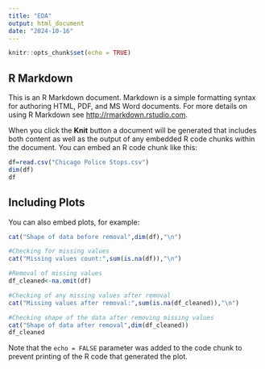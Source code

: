 ```yaml
---
title: "EDA"
output: html_document
date: "2024-10-16"
---
```


```r
knitr::opts_chunk$set(echo = TRUE)
```

## R Markdown

This is an R Markdown document. Markdown is a simple formatting syntax for authoring HTML, PDF, and MS Word documents. For more details on using R Markdown see <http://rmarkdown.rstudio.com>.

When you click the **Knit** button a document will be generated that includes both content as well as the output of any embedded R code chunks within the document. You can embed an R code chunk like this:

```r
df=read.csv("Chicago Police Stops.csv")
dim(df)
df
```

## Including Plots

You can also embed plots, for example:

```r
cat("Shape of data before removal",dim(df),"\n")

#Checking for missing values
cat("Missing values count:",sum(is.na(df)),"\n")

#Removal of missing values
df_cleaned<-na.omit(df)

#Checking of any missing values after removal
cat("Missing values after removal:",sum(is.na(df_cleaned)),"\n")

#Checking shape of the data after removing missing values
cat("Shape of data after removal",dim(df_cleaned))
df_cleaned
```

Note that the `echo = FALSE` parameter was added to the code chunk to prevent printing of the R code that generated the plot.
